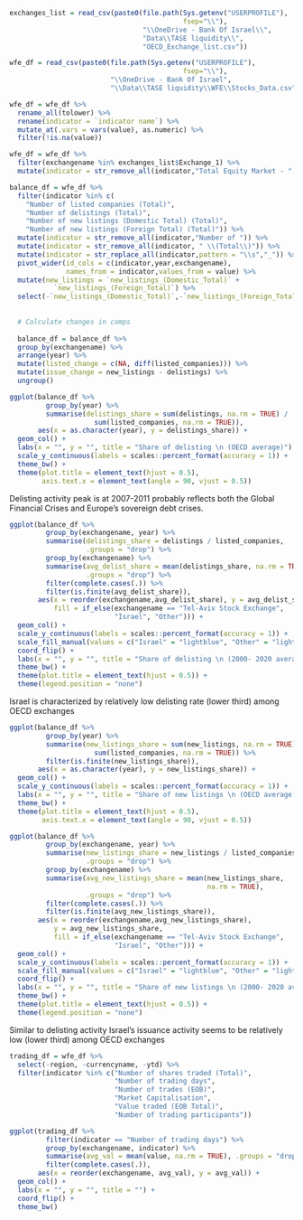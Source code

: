
```r

exchanges_list = read_csv(paste0(file.path(Sys.getenv("USERPROFILE"),
                                           fsep="\\"),
                                 "\\OneDrive - Bank Of Israel\\",
                                 "Data\\TASE liquidity\\",
                                 "OECD_Exchange_list.csv"))

wfe_df = read_csv(paste0(file.path(Sys.getenv("USERPROFILE"),
                                           fsep="\\"),
                         "\\OneDrive - Bank Of Israel",
                         "\\Data\\TASE liquidity\\WFE\\Stocks_Data.csv"))

wfe_df = wfe_df %>%
  rename_all(tolower) %>% 
  rename(indicator = `indicator name`) %>% 
  mutate_at(.vars = vars(value), as.numeric) %>% 
  filter(!is.na(value))

wfe_df = wfe_df %>% 
  filter(exchangename %in% exchanges_list$Exchange_1) %>% 
  mutate(indicator = str_remove_all(indicator,"Total Equity Market - "))

```



```r

balance_df = wfe_df %>% 
  filter(indicator %in% c(
    "Number of listed companies (Total)",
    "Number of delistings (Total)",
    "Number of new listings (Domestic Total) (Total)",
    "Number of new listings (Foreign Total) (Total)")) %>% 
  mutate(indicator = str_remove_all(indicator,"Number of ")) %>% 
  mutate(indicator = str_remove_all(indicator, " \\(Total\\)")) %>% 
  mutate(indicator = str_replace_all(indicator,pattern = "\\s","_")) %>% 
  pivot_wider(id_cols = c(indicator,year,exchangename),
              names_from = indicator,values_from = value) %>% 
  mutate(new_listings = `new_listings_(Domestic_Total)` + 
           `new_listings_(Foreign_Total)`) %>% 
  select(-`new_listings_(Domestic_Total)`,-`new_listings_(Foreign_Total)`) 
  
  
  # Calculate changes in comps
  
  balance_df = balance_df %>% 
  group_by(exchangename) %>% 
  arrange(year) %>% 
  mutate(listed_change = c(NA, diff(listed_companies))) %>% 
  mutate(issue_change = new_listings - delistings) %>% 
  ungroup()

```


\subsection{Delistings}


```r

ggplot(balance_df %>% 
         group_by(year) %>% 
         summarise(delistings_share = sum(delistings, na.rm = TRUE) /
                     sum(listed_companies, na.rm = TRUE)),
       aes(x = as.character(year), y = delistings_share)) + 
  geom_col() + 
  labs(x = "", y = "", title = "Share of delisting \n (OECD average)") + 
  scale_y_continuous(labels = scales::percent_format(accuracy = 1)) + 
  theme_bw() + 
  theme(plot.title = element_text(hjust = 0.5),
        axis.text.x = element_text(angle = 90, vjust = 0.5))

```

Delisting activity peak is at 2007-2011 probably reflects both the Global Financial Crises and Europe's sovereign debt crises.


```r

ggplot(balance_df %>% 
         group_by(exchangename, year) %>% 
         summarise(delistings_share = delistings / listed_companies,
                   .groups = "drop") %>% 
         group_by(exchangename) %>% 
         summarise(avg_delist_share = mean(delistings_share, na.rm = TRUE),
                   .groups = "drop") %>% 
         filter(complete.cases(.)) %>% 
         filter(is.finite(avg_delist_share)),
       aes(x = reorder(exchangename,avg_delist_share), y = avg_delist_share,
           fill = if_else(exchangename == "Tel-Aviv Stock Exchange",
                          "Israel", "Other"))) + 
  geom_col() + 
  scale_y_continuous(labels = scales::percent_format(accuracy = 1)) +
  scale_fill_manual(values = c("Israel" = "lightblue", "Other" = "lightgrey")) + 
  coord_flip() + 
  labs(x = "", y = "", title = "Share of delisting \n (2000- 2020 average)") + 
  theme_bw() + 
  theme(plot.title = element_text(hjust = 0.5)) + 
  theme(legend.position = "none")

```

Israel is characterized by relatively low delisting rate (lower third) among OECD exchanges
 
\subsection{Issues}


```r

ggplot(balance_df %>% 
         group_by(year) %>% 
         summarise(new_listings_share = sum(new_listings, na.rm = TRUE) /
                     sum(listed_companies, na.rm = TRUE)) %>% 
         filter(is.finite(new_listings_share)),
       aes(x = as.character(year), y = new_listings_share)) + 
  geom_col() + 
  scale_y_continuous(labels = scales::percent_format(accuracy = 1)) + 
  labs(x = "", y = "", title = "Share of new listings \n (OECD average)") + 
  theme_bw() + 
  theme(plot.title = element_text(hjust = 0.5),
        axis.text.x = element_text(angle = 90, vjust = 0.5))

```


```r

ggplot(balance_df %>% 
         group_by(exchangename, year) %>% 
         summarise(new_listings_share = new_listings / listed_companies,
                   .groups = "drop") %>% 
         group_by(exchangename) %>% 
         summarise(avg_new_listings_share = mean(new_listings_share,
                                                 na.rm = TRUE),
                   .groups = "drop") %>% 
         filter(complete.cases(.)) %>% 
         filter(is.finite(avg_new_listings_share)),
       aes(x = reorder(exchangename,avg_new_listings_share),
           y = avg_new_listings_share,
           fill = if_else(exchangename == "Tel-Aviv Stock Exchange",
                          "Israel", "Other"))) + 
  geom_col() + 
  scale_y_continuous(labels = scales::percent_format(accuracy = 1)) + 
  scale_fill_manual(values = c("Israel" = "lightblue", "Other" = "lightgrey")) + 
  coord_flip() + 
  labs(x = "", y = "", title = "Share of new listings \n (2000- 2020 average)") + 
  theme_bw() + 
  theme(plot.title = element_text(hjust = 0.5)) + 
  theme(legend.position = "none")

```

Similar to delisting activity Israel's issuance activity seems to be relatively low (lower third) among OECD exchanges

\subsection{Trading activity}

```r

trading_df = wfe_df %>% 
  select(-region, -currencyname, -ytd) %>% 
  filter(indicator %in% c("Number of shares traded (Total)",
                          "Number of trading days",
                          "Number of trades (EOB)",
                          "Market Capitalisation",
                          "Value traded (EOB Total)",
                          "Number of trading participants"))

```

```r

ggplot(trading_df %>% 
         filter(indicator == "Number of trading days") %>% 
         group_by(exchangename, indicator) %>% 
         summarise(avg_val = mean(value, na.rm = TRUE), .groups = "drop") %>%
         filter(complete.cases(.)),
       aes(x = reorder(exchangename, avg_val), y = avg_val)) + 
  geom_col() + 
  labs(x = "", y = "", title = "") + 
  coord_flip() + 
  theme_bw()

```

